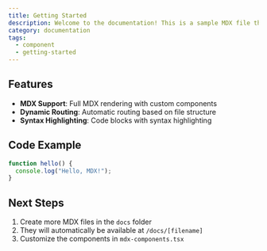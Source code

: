 ```yaml
---
title: Getting Started
description: Welcome to the documentation! This is a sample MDX file that demonstrates the routing system.
category: documentation
tags:
  - component
  - getting-started
---
```



## Features

- **MDX Support**: Full MDX rendering with custom components
- **Dynamic Routing**: Automatic routing based on file structure
- **Syntax Highlighting**: Code blocks with syntax highlighting

## Code Example

```javascript
function hello() {
  console.log("Hello, MDX!");
}
```

## Next Steps

1. Create more MDX files in the `docs` folder
2. They will automatically be available at `/docs/[filename]`
3. Customize the components in `mdx-components.tsx` 